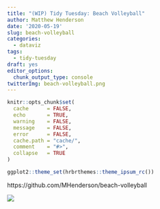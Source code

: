 ```yaml
---
title: "(WIP) Tidy Tuesday: Beach Volleyball"
author: Matthew Henderson
date: '2020-05-19'
slug: beach-volleyball
categories:
  - dataviz
tags:
  - tidy-tuesday
draft: yes
editor_options: 
  chunk_output_type: console
twitterImg: beach-volleyball.png
---
```


```r
knitr::opts_chunk$set(
  cache      = FALSE,
  echo       = TRUE,
  warning    = FALSE,
  message    = FALSE,
  error      = FALSE,
  cache.path = "cache/",
  comment    = "#>",
  collapse   = TRUE
)

ggplot2::theme_set(hrbrthemes::theme_ipsum_rc())
```

https://github.com/MHenderson/beach-volleyball

![](beach-volleyball.png)

